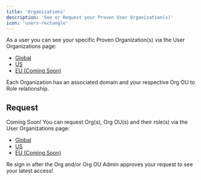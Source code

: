 ```yaml
---
title: 'Organizations'
description: 'See or Request your Proven User Organization(s)'
icon: 'users-rectangle'
---
```


As a user you can see your specific Proven Organization(s) via the User Organizations page:

- [Global](https://console.proven.cloud/user/organizations)
- [US](https://console.us.proven.cloud/user/organizations)
- [EU (Coming Soon)](https://console.eu.proven.cloud/user/organizations)

Each Organization has an associated domain and your respective Org OU to Role relationship.


## Request
<Warning>Coming Soon!</Warning>
You can request Org(s), Org OU(s) and their role(s) via the User Organizations page:

- [Global](https://console.proven.cloud/user/organizations)
- [US](https://console.us.proven.cloud/user/organizations)
- [EU (Coming Soon)](https://console.eu.proven.cloud/user/organizations)

Re sign in after the Org and/or Org OU Admin approves your request to see your latest access!